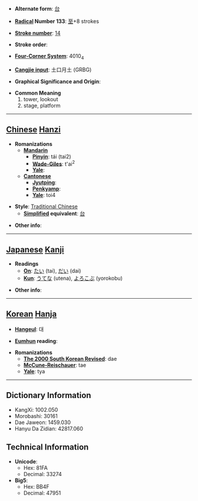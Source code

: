 * '''Alternate form''': [[台]]

* '''[[Wiktionary:Chinese radical index| Radical]] Number 133''': [[Wiktionary:Chinese radical index 至|至]]+8 strokes

* '''[[Wiktionary:Chinese total strokes index|Stroke number]]''': [[Wiktionary:Chinese total strokes index 14|14]]

* '''Stroke order''': 

* '''[[Wiktionary:Chinese four corner index|Four-Corner System]]''': 4010<sub>4</sub>

* '''[[Wiktionary:Chinese Cangjie index|Cangjie input]]''': 土口月土 (GRBG)

* '''Graphical Significance and Origin''': 

* '''Common Meaning'''
*#tower, lookout
*# stage, platform


----

== [[Chinese]] [[Hanzi]] ==

* '''Romanizations'''
** '''[[Mandarin]]'''
*** '''[[Pinyin]]''': tái (tai2)
*** '''[[Wade-Giles]]''': t'ai<sup>2</sup>
*** '''[[Yale]]''': 
** '''[[Cantonese]]'''
*** '''[[Jyutping]]''':
*** '''[[Penkyamp]]''': 
*** '''[[Yale]]''': toi4

* '''Style''': [[Traditional Chinese]] 
** '''[[Simplified Chinese|Simplified]] equivalent''': [[台]]

* '''Other info''': 

----

== [[Japanese]] [[Kanji]] ==

* '''Readings'''
** '''[[On]]''': [[たい]] (tai), [[だい]] (dai)
** '''[[Kun]]''': [[うてな]] (utena), [[よろこぶ]] (yorokobu)

* '''Other info''':  

----

== [[Korean]] [[Hanja]] ==

* '''[[Hangeul]]''': 대

* '''[[Eumhun]] reading''': 

* '''Romanizations'''
** '''[[The 2000 South Korean Revised Romanization|The 2000 South Korean Revised]]''': dae
** '''[[McCune-Reischauer]]''': tae
** '''[[Yale]]''': tya

----

== Dictionary Information ==

* KangXi: 1002.050
* Morobashi: 30161
* Dae Jaweon: 1459.030
* Hanyu Da Zidian: 42817.060

== Technical Information ==

* '''Unicode''':
** Hex: 81FA
** Decimal: 33274
* '''Big5''':
** Hex: BB4F
** Decimal: 47951